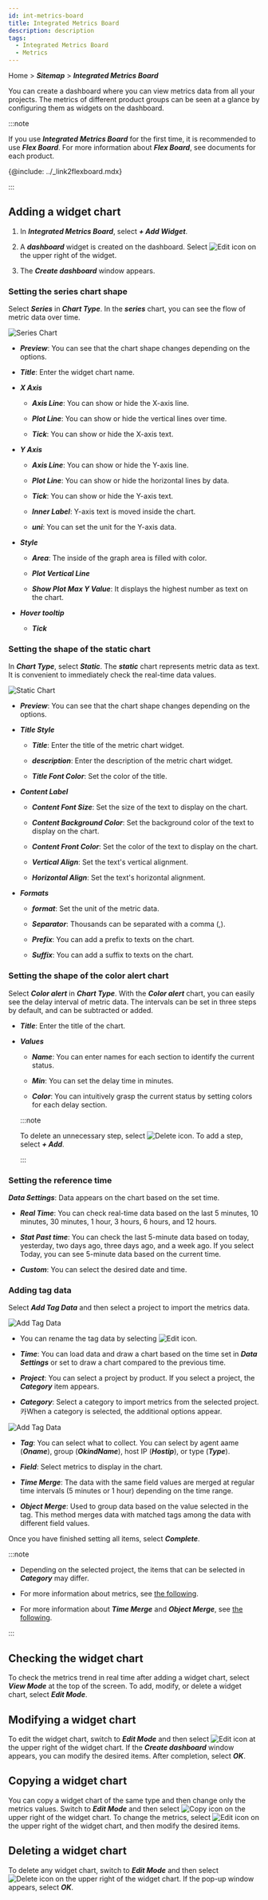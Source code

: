 ```yaml
---
id: int-metrics-board
title: Integrated Metrics Board
description: description
tags:
  - Integrated Metrics Board
  - Metrics
---
```


Home > **_Sitemap_** > **_Integrated Metrics Board_**

You can create a dashboard where you can view metrics data from all your projects. The metrics of different product groups can be seen at a glance by configuring them as widgets on the dashboard.

:::note

If you use **_Integrated Metrics Board_** for the first time, it is recommended to use **_Flex Board_**. For more information about **_Flex Board_**, see documents for each product.

{@include: ../_link2flexboard.mdx}  

:::

## Adding a widget chart

1.  In **_Integrated Metrics Board_**, select **_+ Add Widget_**. 

2.  A **_dashboard_** widget is created on the dashboard. Select ![Edit icon](/img/ico-edit.svg) on the upper right of the widget.

3.  The **_Create dashboard_** window appears.

### Setting the series chart shape

Select **_Series_** in **_Chart Type_**. In the **_series_** chart, you can see the flow of metric data over time.

![Series Chart](/img/int-metrics-dashboard-add.png)

-   **_Preview_**: You can see that the chart shape changes depending on the options.

-   **_Title_**: Enter the widget chart name.

-   **_X Axis_**

    -   **_Axis Line_**: You can show or hide the X-axis line.

    -   **_Plot Line_**: You can show or hide the vertical lines over time.

    -   **_Tick_**: You can show or hide the X-axis text.

-   **_Y Axis_**

    -   **_Axis Line_**: You can show or hide the Y-axis line.

    -   **_Plot Line_**: You can show or hide the horizontal lines by data.

    -   **_Tick_**: You can show or hide the Y-axis text.

    -   **_Inner Label_**: Y-axis text is moved inside the chart.

    -   **_uni_**: You can set the unit for the Y-axis data.

-   **_Style_**

    -   **_Area_**: The inside of the graph area is filled with color.

    -   **_Plot Vertical Line_**

    -   **_Show Plot Max Y Value_**: It displays the highest number as text on the chart.

-   **_Hover tooltip_**

    -   **_Tick_**

### Setting the shape of the static chart

In **_Chart Type_**, select **_Static_**. The **_static_** chart represents metric data as text. It is convenient to immediately check the real-time data values.

![Static Chart](/img/int-metric-dashboard-static.png)

-   **_Preview_**: You can see that the chart shape changes depending on the options.

-   **_Title Style_**

    -   **_Title_**: Enter the title of the metric chart widget.

    -   **_description_**: Enter the description of the metric chart widget.

    -   **_Title Font Color_**: Set the color of the title.

-   **_Content Label_**

    -   **_Content Font Size_**: Set the size of the text to display on the chart.

    -   **_Content Background Color_**: Set the background color of the text to display on the chart.

    -   **_Content Front Color_**: Set the color of the text to display on the chart.

    -   **_Vertical Align_**: Set the text's vertical alignment.

    -   **_Horizontal Align_**: Set the text's horizontal alignment.

-   **_Formats_**

    -   **_format_**: Set the unit of the metric data.

    -   **_Separator_**: Thousands can be separated with a comma (,).

    -   **_Prefix_**: You can add a prefix to texts on the chart.

    -   **_Suffix_**: You can add a suffix to texts on the chart.

### Setting the shape of the color alert chart

Select **_Color alert_** in **_Chart Type_**. With the **_Color alert_** chart, you can easily see the delay interval of metric data. The intervals can be set in three steps by default, and can be subtracted or added.

-   **_Title_**: Enter the title of the chart.

-   **_Values_**

    -   **_Name_**: You can enter names for each section to identify the current status.

    -   **_Min_**: You can set the delay time in minutes.

    -   **_Color_**: You can intuitively grasp the current status by setting colors for each delay section.

    :::note

    To delete an unnecessary step, select ![Delete icon](/img/ico-close.svg). To add a step, select **_+ Add_**.

    :::

### Setting the reference time

**_Data Settings_**: Data appears on the chart based on the set time.

-   **_Real Time_**: You can check real-time data based on the last 5 minutes, 10 minutes, 30 minutes, 1 hour, 3 hours, 6 hours, and 12 hours.

-   **_Stat Past time_**: You can check the last 5-minute data based on today, yesterday, two days ago, three days ago, and a week ago. If you select Today, you can see 5-minute data based on the current time.

-   **_Custom_**: You can select the desired date and time.

### Adding tag data

Select **_Add Tag Data_** and then select a project to import the metrics data.

![Add Tag Data](/img/int-metric-dashboard-add-data.png)

-   You can rename the tag data by selecting ![Edit icon](/img/ico-edit.svg).

-   **_Time_**: You can load data and draw a chart based on the time set in **_Data Settings_** or set to draw a chart compared to the previous time.

-   **_Project_**: You can select a project by product. If you select a project, the **_Category_** item appears.

-   **_Category_**: Select a category to import metrics from the selected project. 카When a category is selected, the additional options appear.

![Add Tag Data](/img/int-metric-dashboard-add-data-tag.png)

-   **_Tag_**: You can select what to collect. You can select by agent aame (**_Oname_**), group (**_OkindName_**), host IP (**_Hostip_**), or type (**_Type_**).

-   **_Field_**: Select metrics to display in the chart.

-   **_Time Merge_**: The data with the same field values are merged at regular time intervals (5 minutes or 1 hour) depending on the time range.

-   **_Object Merge_**: Used to group data based on the value selected in the tag. This method merges data with matched tags among the data with different field values.

Once you have finished setting all items, select **_Complete_**.

:::note

-   Depending on the selected project, the items that can be selected in **_Category_** may differ.

-   For more information about metrics, see [the following](../metrics/common-metrics-intro).

-   For more information about **_Time Merge_** and **_Object Merge_**, see [the following](../java/flexboard-widget-manage#datamerge-option).

:::

## Checking the widget chart

To check the metrics trend in real time after adding a widget chart, select **_View Mode_** at the top of the screen. To add, modify, or delete a widget chart, select **_Edit Mode_**.

## Modifying a widget chart

To edit the widget chart, switch to **_Edit Mode_** and then select ![Edit icon](/img/ico-edit.svg) at the upper right of the widget chart. If the **_Create dashboard_** window appears, you can modify the desired items. After completion, select **_OK_**.

## Copying a widget chart

You can copy a widget chart of the same type and then change only the metrics values. Switch to **_Edit Mode_** and then select ![Copy icon](/img/ico-copy.svg) on the upper right of the widget chart. To change the metrics, select ![Edit icon](/img/ico-edit.svg) on the upper right of the widget chart, and then modify the desired items.

## Deleting a widget chart

To delete any widget chart, switch to **_Edit Mode_** and then select ![Delete icon](/img/ico-close.svg) on the upper right of the widget chart. If the pop-up window appears, select **_OK_**.
